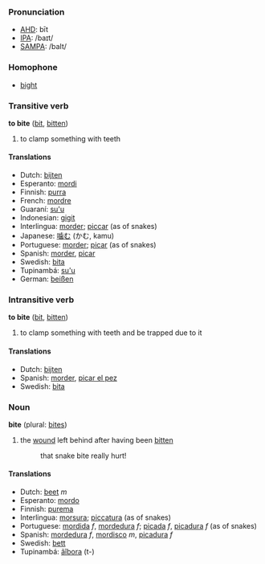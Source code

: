 ===Pronunciation===
*[[w:AHD|AHD]]: bīt
*[[w:IPA|IPA]]: /baɪt/
*[[w:SAMPA|SAMPA]]: /baIt/

=== Homophone ===
*[[bight]]

=== Transitive verb ===

'''to bite''' ([[bit]], [[bitten]])

# to clamp something with teeth

==== Translations ====
*Dutch: [[bijten]]
*Esperanto: [[mordi]]
*Finnish: [[purra]]
*French: [[mordre]]
*Guaraní: [[su'u]]
*Indonesian: [[gigit]]
*Interlingua: [[morder]]; [[piccar]] (as of snakes)
*Japanese: [[噛む]] (かむ, kamu)
*Portuguese: [[morder]]; [[picar]] (as of snakes)
*Spanish: [[morder]], [[picar]]
*Swedish: [[bita]]
*Tupinambá: [[su'u]]
*German: [[beißen]]

=== Intransitive verb ===

'''to bite''' ([[bit]], [[bitten]])

# to clamp something with teeth and be trapped due to it

==== Translations ====
*Dutch: [[bijten]]
*Spanish: [[morder]], [[picar el pez]]
*Swedish: [[bita]]

=== Noun ===

'''bite''' (plural: [[bites]])

# the [[wound]] left behind after having been [[bitten]]
#: that snake bite really hurt!

==== Translations ====
*Dutch: [[beet]] ''m''
*Esperanto: [[mordo]]
*Finnish: [[purema]]
*Interlingua: [[morsura]]; [[piccatura]] (as of snakes)
*Portuguese: [[mordida]] ''f'', [[mordedura]] ''f''; [[picada]] ''f'', [[picadura]] ''f'' (as of snakes)
*Spanish: [[mordedura]] ''f'', [[mordisco]] ''m'', [[picadura]] ''f''
*Swedish: [[bett]]
*Tupinambá: [[ãîbora]] (t-)